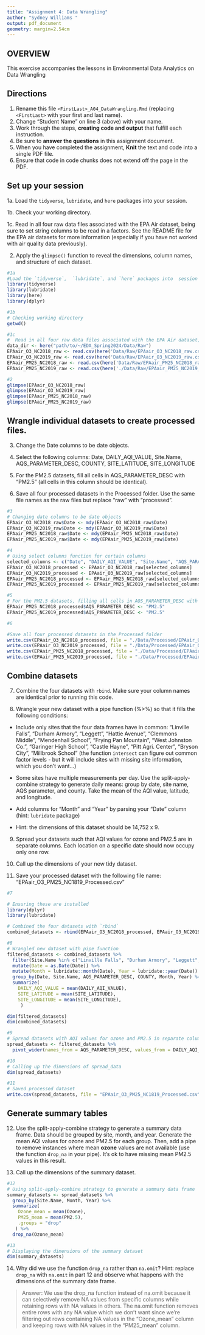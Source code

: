 ```yaml
---
title: "Assignment 4: Data Wrangling"
author: "Sydney Williams "
output: pdf_document
geometry: margin=2.54cm
---
```


## OVERVIEW

This exercise accompanies the lessons in Environmental Data Analytics on Data Wrangling 

## Directions

1. Rename this file `<FirstLast>_A04_DataWrangling.Rmd` (replacing `<FirstLast>` with your first and last name).
2. Change "Student Name" on line 3 (above) with your name.
3. Work through the steps, **creating code and output** that fulfill each instruction.
4. Be sure to **answer the questions** in this assignment document.
5. When you have completed the assignment, **Knit** the text and code into a single PDF file.
6. Ensure that code in code chunks does not extend off the page in the PDF.


## Set up your session 

1a. Load the `tidyverse`,  `lubridate`, and `here` packages into your session.

1b. Check your working directory.

1c. Read in all four raw data files associated with the EPA Air dataset, being sure to set string columns to be read in a factors. See the README file for the EPA air datasets for more information (especially if you have not worked with air quality data previously). 

2. Apply the `glimpse()` function to reveal the dimensions, column names, and structure of each dataset. 

```r
#1a 
#Load the `tidyverse`,  `lubridate`, and `here` packages into  session
library(tidyverse)
library(lubridate)
library(here)
library(dplyr)

#1b 
# Checking working directory
getwd()

#1c 
#  Read in all four raw data files associated with the EPA Air dataset, being sure to set string columns to be read in a factors
data_dir <- here("path/to/~/EDA_Spring2024/Data/Raw")
EPAair_O3_NC2018_raw <- read.csv(here('Data/Raw/EPAair_O3_NC2018_raw.csv'), stringsAsFactors = TRUE)
EPAair_O3_NC2019_raw <- read.csv(here('Data/Raw/EPAair_O3_NC2019_raw.csv'), stringsAsFactors = TRUE)
EPAair_PM25_NC2018_raw <- read.csv(here('Data/Raw/EPAair_PM25_NC2018_raw.csv'), stringsAsFactors = TRUE)
EPAair_PM25_NC2019_raw <- read.csv(here('./Data/Raw/EPAair_PM25_NC2019_raw.csv'), stringsAsFactors = TRUE)

#2 
glimpse(EPAair_O3_NC2018_raw)
glimpse(EPAair_O3_NC2019_raw)
glimpse(EPAair_PM25_NC2018_raw)
glimpse(EPAair_PM25_NC2019_raw)
```


## Wrangle individual datasets to create processed files.

3. Change the Date columns to be date objects.

4. Select the following columns: Date, DAILY_AQI_VALUE, Site.Name, AQS_PARAMETER_DESC, COUNTY, SITE_LATITUDE, SITE_LONGITUDE

5. For the PM2.5 datasets, fill all cells in AQS_PARAMETER_DESC with "PM2.5" (all cells in this column should be identical).

6. Save all four processed datasets in the Processed folder. Use the same file names as the raw files but replace "raw" with "processed".

```r
#3
# Changing date columns to be date objects 
EPAair_O3_NC2018_raw$Date <- mdy(EPAair_O3_NC2018_raw$Date)
EPAair_O3_NC2019_raw$Date <- mdy(EPAair_O3_NC2019_raw$Date)
EPAair_PM25_NC2018_raw$Date <- mdy(EPAair_PM25_NC2018_raw$Date)
EPAair_PM25_NC2019_raw$Date <- mdy(EPAair_PM25_NC2019_raw$Date)

#4
# Using select columns function for certain columns 
selected_columns <- c("Date", "DAILY_AQI_VALUE", "Site.Name", "AQS_PARAMETER_DESC", "COUNTY", "SITE_LATITUDE", "SITE_LONGITUDE")
EPAair_O3_NC2018_processed <- EPAair_O3_NC2018_raw[selected_columns]
EPAair_O3_NC2019_processed <- EPAair_O3_NC2019_raw[selected_columns]
EPAair_PM25_NC2018_processed <- EPAair_PM25_NC2018_raw[selected_columns]
EPAair_PM25_NC2019_processed <- EPAair_PM25_NC2019_raw[selected_columns]

#5
# For the PM2.5 datasets, filling all cells in AQS_PARAMETER_DESC with "PM2.5"
EPAair_PM25_NC2018_processed$AQS_PARAMETER_DESC <- "PM2.5"
EPAair_PM25_NC2019_processed$AQS_PARAMETER_DESC <- "PM2.5"

#6

#Save all four processed datasets in the Processed folder 
write.csv(EPAair_O3_NC2018_processed, file = "./Data/Processed/EPAair_O3_NC2018_processed.csv", row.names = FALSE)
write.csv(EPAair_O3_NC2019_processed, file = "./Data/Processed/EPAair_O3_NC2019_processed.csv", row.names = FALSE)
write.csv(EPAair_PM25_NC2018_processed, file = "./Data/Processed/EPAair_PM25_NC2018_processed.csv", row.names = FALSE)
write.csv(EPAair_PM25_NC2019_processed, file = "./Data/Processed/EPAair_PM25_NC2019_processed.csv", row.names = FALSE)

```


## Combine datasets

7. Combine the four datasets with `rbind`. Make sure your column names are identical prior to running this code.

8. Wrangle your new dataset with a pipe function (%>%) so that it fills the following conditions: 

  * Include only sites that the four data frames have in common: "Linville Falls", "Durham Armory", "Leggett", "Hattie Avenue", "Clemmons Middle", "Mendenhall School", "Frying Pan Mountain", "West Johnston Co.", "Garinger High School", "Castle Hayne", "Pitt Agri. Center", "Bryson City", "Millbrook School" (the function `intersect` can figure out common factor levels - but it will include sites with missing site information, which you don't want...) 

  * Some sites have multiple measurements per day. Use the split-apply-combine strategy to generate daily means: group by date, site name, AQS parameter, and county. Take the mean of the AQI value, latitude, and longitude.
  
  * Add columns for "Month" and "Year" by parsing your "Date" column (hint: `lubridate` package)
  
  * Hint: the dimensions of this dataset should be 14,752 x 9.

9. Spread your datasets such that AQI values for ozone and PM2.5 are in separate columns. Each location on a specific date should now occupy only one row.

10. Call up the dimensions of your new tidy dataset.

11. Save your processed dataset with the following file name: "EPAair_O3_PM25_NC1819_Processed.csv"

```r
#7 

# Ensuring these are installed 
library(dplyr)
library(lubridate)

# Combined the four datasets with `rbind`
combined_datasets <- rbind(EPAair_O3_NC2018_processed, EPAair_O3_NC2019_processed, EPAair_PM25_NC2018_processed, EPAair_PM25_NC2019_processed)

#8 
# Wrangled new dataset with pipe function
filtered_datasets <- combined_datasets %>%
  filter(Site.Name %in% c("Linville Falls", "Durham Armory", "Leggett", "Hattie Avenue", "Clemmons Middle", "Mendenhall School", "Frying Pan Mountain", "West Johnston Co.", "Garinger High School", "Castle Hayne", "Pitt Agri. Center", "Bryson City", "Millbrook School")) %>%
  mutate(Date = as.Date(Date)) %>%
  mutate(Month = lubridate::month(Date), Year = lubridate::year(Date)) %>%
  group_by(Date, Site.Name, AQS_PARAMETER_DESC, COUNTY, Month, Year) %>%
  summarize(
    DAILY_AQI_VALUE = mean(DAILY_AQI_VALUE),
    SITE_LATITUDE = mean(SITE_LATITUDE),
    SITE_LONGITUDE = mean(SITE_LONGITUDE),
     )

dim(filtered_datasets)
dim(combined_datasets)

#9
# Spread datasets with AQI values for ozone and PM2.5 in separate columns.
spread_datasets <- filtered_datasets %>%
  pivot_wider(names_from = AQS_PARAMETER_DESC, values_from = DAILY_AQI_VALUE)

#10
# Calling up the dimensions of spread_data 
dim(spread_datasets)

#11
# Saved processed dataset
write.csv(spread_datasets, file = "EPAair_O3_PM25_NC1819_Processed.csv", row.names = FALSE)

```


## Generate summary tables

12. Use the split-apply-combine strategy to generate a summary data frame. Data should be grouped by site, month, and year. Generate the mean AQI values for ozone and PM2.5 for each group. Then, add a pipe to remove instances where mean **ozone** values are not available (use the function `drop_na` in your pipe). It's ok to have missing mean PM2.5 values in this result. 

13. Call up the dimensions of the summary dataset.

```r

#12
# Using split-apply-combine strategy to generate a summary data frame 
summary_datasets <- spread_datasets %>%
  group_by(Site.Name, Month, Year) %>%
  summarize(
    Ozone_mean = mean(Ozone),
    PM25_mean = mean(PM2.5),
    .groups = "drop"
   ) %>%
  drop_na(Ozone_mean)

#13
# Displaying the dimensions of the summary dataset
dim(summary_datasets)

```

14. Why did we use the function `drop_na` rather than `na.omit`? Hint: replace `drop_na` with `na.omit` in part 12 and observe what happens with the dimensions of the summary date frame.

> Answer: 
We use the drop_na function instead of na.omit because it can selectively remove NA values from specific columns while retaining rows with NA values in others. The na.omit function removes entire rows with any NA value which we don't want since we're filtering out rows containing NA values in the "Ozone_mean" column and keeping rows with NA values in the "PM25_mean" column.